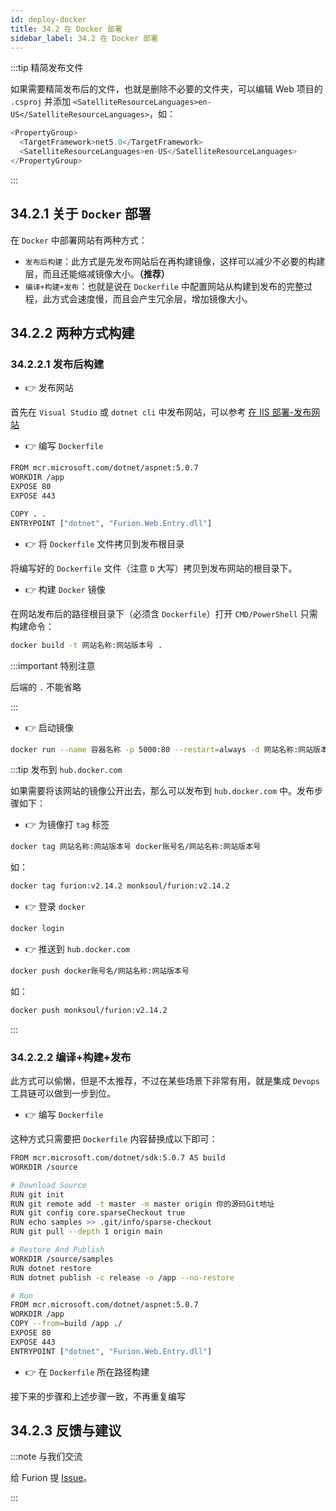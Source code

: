 ```yaml
---
id: deploy-docker
title: 34.2 在 Docker 部署
sidebar_label: 34.2 在 Docker 部署
---
```



:::tip 精简发布文件

如果需要精简发布后的文件，也就是删除不必要的文件夹，可以编辑 Web 项目的 `.csproj` 并添加 `<SatelliteResourceLanguages>en-US</SatelliteResourceLanguages>`，如：

```cs {3}
<PropertyGroup>
  <TargetFramework>net5.0</TargetFramework>
  <SatelliteResourceLanguages>en-US</SatelliteResourceLanguages>
</PropertyGroup>
```

:::

## 34.2.1 关于 `Docker` 部署

在 `Docker` 中部署网站有两种方式：

- `发布后构建`：此方式是先发布网站后在再构建镜像，这样可以减少不必要的构建层，而且还能缩减镜像大小。**（推荐）**
- `编译+构建+发布`：也就是说在 `Dockerfile` 中配置网站从构建到发布的完整过程，此方式会速度慢，而且会产生冗余层，增加镜像大小。

## 34.2.2 两种方式构建

### 34.2.2.1 发布后构建

- 👉 发布网站

首先在 `Visual Studio` 或 `dotnet cli` 中发布网站，可以参考 [在 IIS 部署-发布网站](deploy-iis#2611-发布网站)

- 👉 编写 `Dockerfile`

```bash
FROM mcr.microsoft.com/dotnet/aspnet:5.0.7
WORKDIR /app
EXPOSE 80
EXPOSE 443

COPY . .
ENTRYPOINT ["dotnet", "Furion.Web.Entry.dll"]
```

- 👉 将 `Dockerfile` 文件拷贝到发布根目录

将编写好的 `Dockerfile` 文件（注意 `D` 大写）拷贝到发布网站的根目录下。

- 👉 构建 `Docker` 镜像

在网站发布后的路径根目录下（必须含 `Dockerfile`）打开 `CMD/PowerShell` 只需构建命令：

```bash
docker build -t 网站名称:网站版本号 .
```

:::important 特别注意

后端的 `.` 不能省略

:::

- 👉 启动镜像

```bash
docker run --name 容器名称 -p 5000:80 --restart=always -d 网站名称:网站版本号
```

:::tip 发布到 `hub.docker.com`

如果需要将该网站的镜像公开出去，那么可以发布到 `hub.docker.com` 中。发布步骤如下：

- 👉 为镜像打 `tag` 标签

```bash
docker tag 网站名称:网站版本号 docker账号名/网站名称:网站版本号
```

如：

```bash
docker tag furion:v2.14.2 monksoul/furion:v2.14.2
```

- 👉 登录 `docker`

```bash
docker login
```

- 👉 推送到 `hub.docker.com`

```bash
docker push docker账号名/网站名称:网站版本号
```

如：

```bash
docker push monksoul/furion:v2.14.2
```

:::

### 34.2.2.2 编译+构建+发布

此方式可以偷懒，但是不太推荐，不过在某些场景下非常有用，就是集成 `Devops` 工具链可以做到一步到位。

- 👉 编写 `Dockerfile`

这种方式只需要把 `Dockerfile` 内容替换成以下即可：

```bash {6}
FROM mcr.microsoft.com/dotnet/sdk:5.0.7 AS build
WORKDIR /source

# Download Source
RUN git init
RUN git remote add -t master -m master origin 你的源码Git地址
RUN git config core.sparseCheckout true
RUN echo samples >> .git/info/sparse-checkout
RUN git pull --depth 1 origin main

# Restore And Publish
WORKDIR /source/samples
RUN dotnet restore
RUN dotnet publish -c release -o /app --no-restore

# Run
FROM mcr.microsoft.com/dotnet/aspnet:5.0.7
WORKDIR /app
COPY --from=build /app ./
EXPOSE 80
EXPOSE 443
ENTRYPOINT ["dotnet", "Furion.Web.Entry.dll"]
```

- 👉 在 `Dockerfile` 所在路径构建

接下来的步骤和上述步骤一致，不再重复编写

## 34.2.3 反馈与建议

:::note 与我们交流

给 Furion 提 [Issue](https://gitee.com/dotnetchina/Furion/issues/new?issue)。

:::
